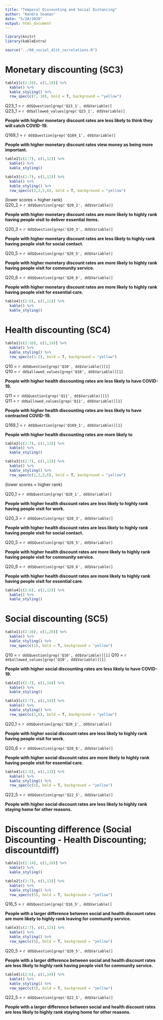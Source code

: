 ```yaml
---
title: "Temporal Discounting and Social Distancing"
author: "Kendra Seaman"
date: "5/28/2020"
output: html_document
---
```


```r
library(knitr)
library(kableExtra)
```

```r
source("../08_social_dist_correlations.R")
```

# Monetary discounting (SC3)
```r
table1[c(2:16), c(1,18)] %>%
  kable() %>%
  kable_styling() %>%
  row_spec(c(7, 10), bold = T, background = "yellow")
```

Q23_1 = `r dd$Question[grep('Q23_1', dd$Variable)]`  
Q23_1 = `r dd$allowed_values[grep('Q23_1', dd$Variable)]`

**People with higher monetary discount rates are less likely to think they will catch COVID-19.**

Q169_1 = `r dd$Question[grep('Q169_1', dd$Variable)]`  

**People with higher monetary discount rates view money as being more important.**

```r
table2[c(2:7), c(1,12)] %>%
  kable() %>%
  kable_styling() 
```

```r
table3[c(2:7), c(1,12)] %>%
  kable() %>%
  kable_styling() %>%
  row_spec(c(2,3,5,6), bold = T, background = "yellow")
```

(lower scores = higher rank)  
Q20_2 = `r dd$Question[grep('Q20_2', dd$Variable)]`  

**People with higher monetary discount rates are more likely to highly rank having people visit to deliver essential items.**

Q20_3 = `r dd$Question[grep('Q20_3', dd$Variable)]`  

**People with higher monetary discount rates are less likely to highly rank having people visit for social contact.**

Q20_5 = `r dd$Question[grep('Q20_5', dd$Variable)]`  

**People with higher monetary discount rates are more likely to highly rank having people visit for community service.**

Q20_6 = `r dd$Question[grep('Q20_6', dd$Variable)]`  

**People with higher monetary discount rates are more likely to highly rank having people visit for essential care.**

```r
table4[c(2:6), c(1,11)] %>%
  kable() %>%
  kable_styling() 
```

# Health discounting (SC4)
```r
table1[c(2:16), c(1,19)] %>%
  kable() %>%
  kable_styling() %>%
  row_spec(c(1:2), bold = T, background = "yellow")
```

Q10 = `r dd$Question[grep('Q10', dd$Variable)][1]`  
Q10 = `r dd$allowed_values[grep('Q10', dd$Variable)][1]`  

**People with higher health discounting rates are less likely to have COVID-19.**

Q11 = `r dd$Question[grep('Q11', dd$Variable)][1]`  
Q11 = `r dd$allowed_values[grep('Q11', dd$Variable)][1]`  

**People with higher health discounting rates are less likely to have contracted COVID-19.**

Q169_1 = `r dd$Question[grep('Q169_1', dd$Variable)][1]`  

**People with higher health discounting rates are more likely to **

```r
table2[c(2:7), c(1,13)] %>%
  kable() %>%
  kable_styling() 
```

```r
table3[c(2:7), c(1,13)] %>%
  kable() %>%
  kable_styling() %>%
  row_spec(c(1,3,5,6), bold = T, background = "yellow")
```

(lower scores = higher rank)  

Q20_1 = `r dd$Question[grep('Q20_1', dd$Variable)]`  

**People with higher health discount rates are less likely to highly rank having people visit for work.**

Q20_3 = `r dd$Question[grep('Q20_3', dd$Variable)]`  

**People with higher health discount rates are less likely to highly rank having people visit for social contact.**

Q20_5 = `r dd$Question[grep('Q20_5', dd$Variable)]`  

**People with higher health discount rates are more likely to highly rank having people visit for community service.**

Q20_6 = `r dd$Question[grep('Q20_6', dd$Variable)]`  

**People with higher health discount rates are more likely to highly rank having people visit for essential care.**

```r
table4[c(2:6), c(1,12)] %>%
  kable() %>%
  kable_styling() 
```

# Social discounting (SC5)
```r
table1[c(2:16), c(1,20)] %>%
  kable() %>%
  kable_styling() %>%
  row_spec(c(1), bold = T, background = "yellow")
```

Q10 = `r dd$Question[grep('Q10', dd$Variable)][1]`
Q10 = `r dd$allowed_values[grep('Q10', dd$Variable)][1]`  

**People with higher social discounting rates are less likely to have COVID-19.**

```r
table2[c(2:7), c(1,14)] %>%
  kable() %>%
  kable_styling() 
```

```r
table3[c(2:7), c(1,14)] %>%
  kable() %>%
  kable_styling() %>%
  row_spec(c(1,6), bold = T, background = "yellow")
```

Q20_1 = `r dd$Question[grep('Q20_1', dd$Variable)]`  

**People with higher social discount rates are less likely to highly rank having people visit for work.**

Q20_6 = `r dd$Question[grep('Q20_6', dd$Variable)]`  

**People with higher social discount rates are more likely to highly rank having people visit for essential care.**

```r
table4[c(2:6), c(1,13)] %>%
  kable() %>%
  kable_styling() %>%
  row_spec(c(5), bold = T, background = "yellow")
```

Q22_5 = `r dd$Question[grep('Q22_5', dd$Variable)]` 

**People with higher social discount rates are less likely to highly rank staying home for other reasons.**

# Discounting difference (Social Discounting - Health Discounting; discountdiff)
```r
table1[c(2:14), c(1,18)] %>%
  kable() %>%
  kable_styling() 
```

```r
table2[c(2:7), c(1,12)] %>%
  kable() %>%
  kable_styling() %>%
  row_spec(c(5), bold = T, background = "yellow")
```

Q16_5 = `r dd$Question[grep('Q16_5', dd$Variable)]`  

**People with a larger difference between social and health discount rates are more likely to highly rank leaving for community service.**

```r
table3[c(2:7), c(1,12)] %>%
  kable() %>%
  kable_styling() %>%
  row_spec(c(5), bold = T, background = "yellow")
```

Q20_5 = `r dd$Question[grep('Q20_5', dd$Variable)]`  

**People with a larger difference between social and health discount rates are less likely to highly rank having people visit for community service.**

```r
table4[c(2:6), c(1,14)] %>%
  kable() %>%
  kable_styling() %>%
  row_spec(c(5), bold = T, background = "yellow")
```

Q22_5 = `r dd$Question[grep('Q22_5', dd$Variable)]` 

**People with a larger difference between social and health discount rates are less likely to highly rank staying home for other reasons.**